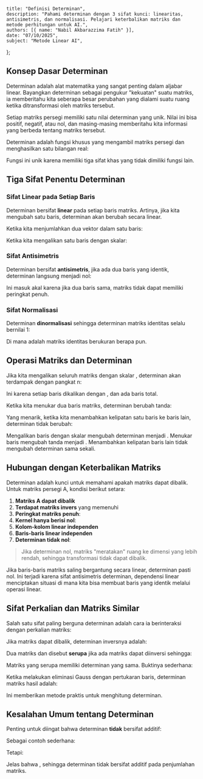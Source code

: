     title: "Definisi Determinan",
    description: "Pahami determinan dengan 3 sifat kunci: linearitas, antisimetris, dan normalisasi. Pelajari keterbalikan matriks dan metode perhitungan untuk AI.",
    authors: [{ name: "Nabil Akbarazzima Fatih" }],
    date: "07/10/2025",
    subject: "Metode Linear AI",
};

## Konsep Dasar Determinan

Determinan adalah alat matematika yang sangat penting dalam aljabar linear. Bayangkan determinan sebagai pengukur "kekuatan" suatu matriks, ia memberitahu kita seberapa besar perubahan yang dialami suatu ruang ketika ditransformasi oleh matriks tersebut.

Setiap matriks persegi memiliki satu nilai determinan yang unik. Nilai ini bisa positif, negatif, atau nol, dan masing-masing memberitahu kita informasi yang berbeda tentang matriks tersebut.

Determinan adalah fungsi khusus yang mengambil matriks persegi dan menghasilkan satu bilangan real:

<BlockMath math="\det : \mathbb{R}^{n \times n} \to \mathbb{R} : A \mapsto \det A" />

Fungsi ini unik karena memiliki tiga sifat khas yang tidak dimiliki fungsi lain.

## Tiga Sifat Penentu Determinan

### Sifat Linear pada Setiap Baris

Determinan bersifat **linear** pada setiap baris matriks. Artinya, jika kita mengubah satu baris, determinan akan berubah secara linear.

Ketika kita menjumlahkan dua vektor dalam satu baris:

<MathContainer>
<BlockMath math="\det \begin{pmatrix} a_1 \\ \vdots \\ a_i + a_i' \\ \vdots \\ a_n \end{pmatrix} = \det \begin{pmatrix} a_1 \\ \vdots \\ a_i \\ \vdots \\ a_n \end{pmatrix}" />
<BlockMath math="+ \det \begin{pmatrix} a_1 \\ \vdots \\ a_i' \\ \vdots \\ a_n \end{pmatrix}" />
</MathContainer>

Ketika kita mengalikan satu baris dengan skalar:

<MathContainer>
<BlockMath math="\det \begin{pmatrix} a_1 \\ \vdots \\ \lambda \cdot a_i \\ \vdots \\ a_n \end{pmatrix}" />
<BlockMath math="= \lambda \cdot \det \begin{pmatrix} a_1 \\ \vdots \\ a_i \\ \vdots \\ a_n \end{pmatrix}" />
</MathContainer>

### Sifat Antisimetris

Determinan bersifat **antisimetris**, jika ada dua baris yang identik, determinan langsung menjadi nol:

<BlockMath math="\det \begin{pmatrix} \vdots \\ a \\ \vdots \\ a \\ \vdots \end{pmatrix} = 0" />

Ini masuk akal karena jika dua baris sama, matriks tidak dapat memiliki peringkat penuh.

### Sifat Normalisasi

Determinan **dinormalisasi** sehingga determinan matriks identitas selalu bernilai 1:

<BlockMath math="\det I = 1" />

Di mana <InlineMath math="I" /> adalah matriks identitas berukuran berapa pun.

## Operasi Matriks dan Determinan

Jika kita mengalikan seluruh matriks dengan skalar <InlineMath math="\lambda" />, determinan akan terdampak dengan pangkat n:

<BlockMath math="\det(\lambda A) = \lambda^n \cdot \det A" />

Ini karena setiap baris dikalikan dengan <InlineMath math="\lambda" />, dan ada <InlineMath math="n" /> baris total.

Ketika kita menukar dua baris matriks, determinan berubah tanda:

<BlockMath math="\det B = -\det A" />

Yang menarik, ketika kita menambahkan kelipatan satu baris ke baris lain, determinan tidak berubah:

<MathContainer>
<BlockMath math="\det \begin{pmatrix} \vdots \\ a_j \\ \vdots \\ a_i + \lambda a_j \\ \vdots \end{pmatrix}" />
<BlockMath math="= \det \begin{pmatrix} \vdots \\ a_j \\ \vdots \\ a_i \\ \vdots \end{pmatrix}" />
</MathContainer>

Mengalikan baris dengan skalar <InlineMath math="\lambda \neq 0" /> mengubah determinan menjadi <InlineMath math="\det A' = \lambda \cdot \det A" />. Menukar baris mengubah tanda menjadi <InlineMath math="\det A' = -\det A" />. Menambahkan kelipatan baris lain tidak mengubah determinan sama sekali.

## Hubungan dengan Keterbalikan Matriks

Determinan adalah kunci untuk memahami apakah matriks dapat dibalik. Untuk matriks persegi A, kondisi berikut setara:

1. **Matriks A dapat dibalik**
2. **Terdapat matriks invers** <InlineMath math="A^{-1}" /> yang memenuhi <InlineMath math="AA^{-1} = I" />
3. **Peringkat matriks penuh**: <InlineMath math="\text{peringkat}(A) = n" />
4. **Kernel hanya berisi nol**: <InlineMath math="\ker(A) = \{0\}" />
5. **Kolom-kolom linear independen**
6. **Baris-baris linear independen**
7. **Determinan tidak nol**: <InlineMath math="\det A \neq 0" />

> Jika determinan nol, matriks "meratakan" ruang ke dimensi yang lebih rendah, sehingga transformasi tidak dapat dibalik.

Jika baris-baris matriks saling bergantung secara linear, determinan pasti nol. Ini terjadi karena sifat antisimetris determinan, dependensi linear menciptakan situasi di mana kita bisa membuat baris yang identik melalui operasi linear.

## Sifat Perkalian dan Matriks Similar

Salah satu sifat paling berguna determinan adalah cara ia berinteraksi dengan perkalian matriks:

<BlockMath math="\det(AB) = \det A \cdot \det B" />

Jika matriks <InlineMath math="A" /> dapat dibalik, determinan inversnya adalah:

<BlockMath math="\det(A^{-1}) = \frac{1}{\det A}" />

Dua matriks <InlineMath math="A" /> dan <InlineMath math="B" /> disebut **serupa** jika ada matriks dapat diinversi <InlineMath math="S" /> sehingga:

<BlockMath math="B = S^{-1}AS" />

Matriks yang serupa memiliki determinan yang sama. Buktinya sederhana:

<MathContainer>
<BlockMath math="\det B = \det(S^{-1}AS)" />
<BlockMath math="= \det(S^{-1}) \cdot \det A \cdot \det S" />
<BlockMath math="= \frac{1}{\det S} \cdot \det A \cdot \det S = \det A" />
</MathContainer>

Ketika melakukan eliminasi Gauss dengan <InlineMath math="p" /> pertukaran baris, determinan matriks hasil <InlineMath math="R" /> adalah:

<BlockMath math="\det R = (-1)^p \cdot \det A" />

Ini memberikan metode praktis untuk menghitung determinan.

## Kesalahan Umum tentang Determinan

Penting untuk diingat bahwa determinan **tidak** bersifat additif:

<BlockMath math="\det(A + B) \neq \det A + \det B" />

Sebagai contoh sederhana:

<MathContainer>
<BlockMath math="\det\left(\begin{pmatrix} 1 & 0 \\ 0 & 1 \end{pmatrix} + \begin{pmatrix} 1 & 0 \\ 0 & 1 \end{pmatrix}\right)" />
<BlockMath math="= \det\begin{pmatrix} 2 & 0 \\ 0 & 2 \end{pmatrix} = 4" />
</MathContainer>

Tetapi:

<MathContainer>
<BlockMath math="\det\begin{pmatrix} 1 & 0 \\ 0 & 1 \end{pmatrix} + \det\begin{pmatrix} 1 & 0 \\ 0 & 1 \end{pmatrix}" />
<BlockMath math="= 1 + 1 = 2" />
</MathContainer>

Jelas bahwa <InlineMath math="4 \neq 2" />, sehingga determinan tidak bersifat additif pada penjumlahan matriks.